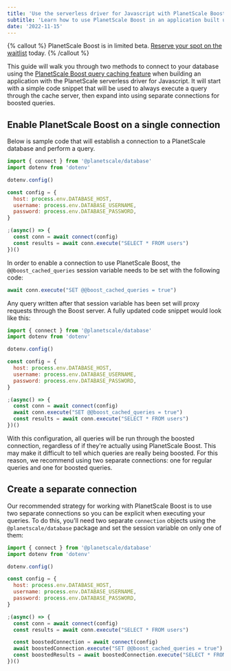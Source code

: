 ```yaml
---
title: 'Use the serverless driver for Javascript with PlanetScale Boost'
subtitle: 'Learn how to use PlanetScale Boost in an application built using the Serverless Driver for Javascript.'
date: '2022-11-15'
---
```


{% callout %}
  PlanetScale Boost is in limited beta. [Reserve your spot on the waitlist](https://planetscale.com/features/boost) today.
{% /callout %}

This guide will walk you through two methods to connect to your database using the [PlanetScale Boost query caching feature](/docs/concepts/query-caching-with-planetscale-boost) when building an application with the PlanetScale serverless driver for Javascript. It will start with a simple code snippet that will be used to always execute a query through the cache server, then expand into using separate connections for boosted queries.

## Enable PlanetScale Boost on a single connection

Below is sample code that will establish a connection to a PlanetScale database and perform a query.

```js
import { connect } from '@planetscale/database'
import dotenv from 'dotenv'

dotenv.config()

const config = {
  host: process.env.DATABASE_HOST,
  username: process.env.DATABASE_USERNAME,
  password: process.env.DATABASE_PASSWORD,
}

;(async() => {
  const conn = await connect(config)
  const results = await conn.execute("SELECT * FROM users")
})()

```

In order to enable a connection to use PlanetScale Boost, the `@@boost_cached_queries` session variable needs to be set with the following code:

```js
await conn.execute("SET @@boost_cached_queries = true")
```

Any query written after that session variable has been set will proxy requests through the Boost server. A fully updated code snippet would look like this:

```js
import { connect } from '@planetscale/database'
import dotenv from 'dotenv'

dotenv.config()

const config = {
  host: process.env.DATABASE_HOST,
  username: process.env.DATABASE_USERNAME,
  password: process.env.DATABASE_PASSWORD,
}

;(async() => {
  const conn = await connect(config)
  await conn.execute("SET @@boost_cached_queries = true")
  const results = await conn.execute("SELECT * FROM users")
})()
```

With this configuration, all queries will be run through the boosted connection, regardless of if they're actually using PlanetScale Boost. This may make it difficult to tell which queries are really being boosted. For this reason, we recommend using two separate connections: one for regular queries and one for boosted queries.

## Create a separate connection

Our recommended strategy for working with PlanetScale Boost is to use two separate connections so you can be explicit when executing your queries. To do this, you'll need two separate `connection` objects using the `@planetscale/database` package and set the session variable on only one of them:

```js
import { connect } from '@planetscale/database'
import dotenv from 'dotenv'

dotenv.config()

const config = {
  host: process.env.DATABASE_HOST,
  username: process.env.DATABASE_USERNAME,
  password: process.env.DATABASE_PASSWORD,
}

;(async() => {
  const conn = await connect(config)
  const results = await conn.execute("SELECT * FROM users")

  const boostedConnection = await connect(config)
  await boostedConnection.execute("SET @@boost_cached_queries = true")
  const boostedResults = await boostedConnection.execute("SELECT * FROM users")
})()
```

